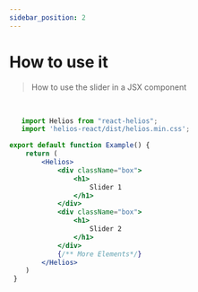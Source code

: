 ```yaml
---
sidebar_position: 2
---
```


# How to use it
> How to use the slider in a JSX component

<Slider/>
<br/>

```jsx title="exampleSlider.jsx" {1,2,6,18}
   import Helios from "react-helios";
   import 'helios-react/dist/helios.min.css';

export default function Example() {
    return (
        <Helios>
            <div className="box">
                <h1>
                    Slider 1
                </h1>
            </div>
            <div className="box">
                <h1>
                    Slider 2
                </h1>
            </div>
            {/** More Elements*/}
        </Helios>
    )
 }
```